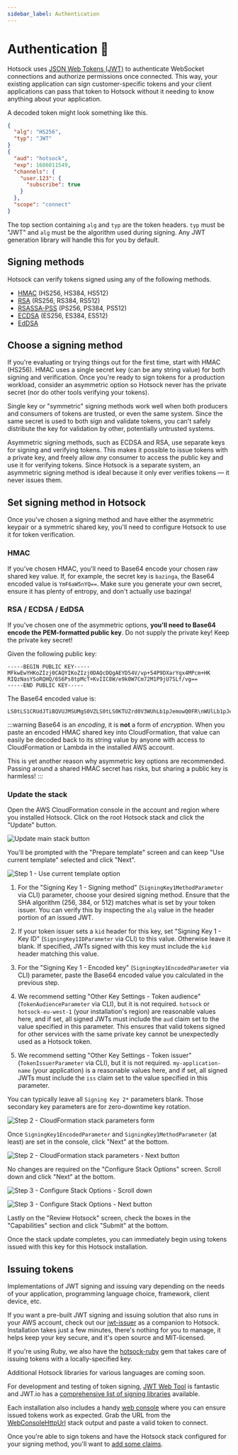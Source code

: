 ```yaml
---
sidebar_label: Authentication
---
```


# Authentication 🔐

Hotsock uses [JSON Web Tokens (JWT)](https://jwt.io/) to authenticate WebSocket connections and authorize permissions once connected. This way, your existing application can sign customer-specific tokens and your client applications can pass that token to Hotsock without it needing to know anything about your application.

A decoded token might look something like this.

```json
{
  "alg": "HS256",
  "typ": "JWT"
}
{
  "aud": "hotsock",
  "exp": 1686011549,
  "channels": {
    "user.123": {
      "subscribe": true
    }
  },
  "scope": "connect"
}
```

The top section containing `alg` and `typ` are the token headers. `typ` must be "JWT" and `alg` must be the algorithm used during signing. Any JWT generation library will handle this for you by default.

## Signing methods

Hotsock can verify tokens signed using any of the following methods.

- [HMAC](https://datatracker.ietf.org/doc/html/rfc7518#section-3.2) (HS256, HS384, HS512)
- [RSA](https://datatracker.ietf.org/doc/html/rfc7518#section-3.3) (RS256, RS384, RS512)
- [RSASSA-PSS](https://datatracker.ietf.org/doc/html/rfc7518#section-3.5) (PS256, PS384, PS512)
- [ECDSA](https://datatracker.ietf.org/doc/html/rfc7518#section-3.4) (ES256, ES384, ES512)
- [EdDSA](https://datatracker.ietf.org/doc/html/rfc8037#section-3.1)

## Choose a signing method

If you're evaluating or trying things out for the first time, start with HMAC (HS256). HMAC uses a single secret key (can be any string value) for both signing and verification. Once you're ready to sign tokens for a production workload, consider an asymmetric option so Hotsock never has the private secret (nor do other tools verifying your tokens).

Single key or "symmetric" signing methods work well when both producers and consumers of tokens are trusted, or even the same system. Since the same secret is used to both sign and validate tokens, you can't safely distribute the key for validation by other, potentially untrusted systems.

Asymmetric signing methods, such as ECDSA and RSA, use separate keys for signing and verifying tokens. This makes it possible to issue tokens with a private key, and freely allow _any_ consumer to access the public key and use it for verifying tokens. Since Hotsock is a separate system, an asymmetric signing method is ideal because it only ever verifies tokens &mdash; it never issues them.

## Set signing method in Hotsock

Once you've chosen a signing method and have either the asymmetric keypair or a symmetric shared key, you'll need to configure Hotsock to use it for token verification.

### HMAC

If you've chosen HMAC, you'll need to Base64 encode your chosen raw shared key value. If, for example, the secret key is `bazinga`, the Base64 encoded value is `YmF6aW5nYQ==`. Make sure you generate your own secret, ensure it has plenty of entropy, and don't actually use bazinga!

### RSA / ECDSA / EdDSA

If you've chosen one of the asymmetric options, **you'll need to Base64 encode the PEM-formatted public key**. Do not supply the private key! Keep the private key secret!

Given the following public key:

```
-----BEGIN PUBLIC KEY-----
MFkwEwYHKoZIzj0CAQYIKoZIzj0DAQcDQgAEYD54V/vp+54P9DXarYqx4MPcm+HK
RIQzNasYSoRQHQ/6S6Ps8tpMcT+KvIIC8W/e9k0W7Cm72M1P9jU7SLf/vg==
-----END PUBLIC KEY-----
```

The Base64 encoded value is:

```
LS0tLS1CRUdJTiBQVUJMSUMgS0VZLS0tLS0KTUZrd0V3WUhLb1pJemowQ0FR\nWUlLb1pJemowREFRY0RRZ0FFWUQ1NFYvdnArNTRQOURYYXJZcXg0TVBjbStI\nSwpSSVF6TmFzWVNvUlFIUS82UzZQczh0cE1jVCtLdklJQzhXL2U5azBXN0Nt\nNzJNMVA5alU3U0xmL3ZnPT0KLS0tLS1FTkQgUFVCTElDIEtFWS0tLS0t
```

:::warning
Base64 is an _encoding_, it is **not** a form of _encryption_. When you paste an encoded HMAC shared key into CloudFormation, that value can easily be decoded back to its string value by anyone with access to CloudFormation or Lambda in the installed AWS account.

This is yet another reason why asymmetric key options are recommended. Passing around a shared HMAC secret has risks, but sharing a public key is harmless!
:::

### Update the stack

Open the AWS CloudFormation console in the account and region where you installed Hotsock. Click on the root Hotsock stack and click the "Update" button.

![Update main stack button](../../static/img/screenshots/authentication-main-stack-update.png)

You'll be prompted with the "Prepare template" screen and can keep "Use current template" selected and click "Next".

![Step 1 - Use current template option](../../static/img/screenshots/authentication-main-stack-update-step-1.png)

1. For the "Signing Key 1 - Signing method" (`SigningKey1MethodParameter` via CLI) parameter, choose your desired signing method. Ensure that the SHA algorithm (256, 384, or 512) matches what is set by your token issuer. You can verify this by inspecting the `alg` value in the header portion of an issued JWT.

1. If your token issuer sets a `kid` header for this key, set "Signing Key 1 - Key ID" (`SigningKey1IDParameter` via CLI) to this value. Otherwise leave it blank. If specified, JWTs signed with this key must include the `kid` header matching this value.

1. For the "Signing Key 1 - Encoded key" (`SigningKey1EncodedParameter` via CLI) parameter, paste the Base64 encoded value you calculated in the previous step.

1. We recommend setting "Other Key Settings - Token audience" (`TokenAudienceParameter` via CLI), but it is not required. `hotsock` or `hotsock-eu-west-1` (your installation's region) are reasonable values here, and if set, all signed JWTs must include the `aud` claim set to the value specified in this parameter. This ensures that valid tokens signed for other services with the same private key cannot be unexpectedly used as a Hotsock token.

1. We recommend setting "Other Key Settings - Token issuer" (`TokenIssuerParameter` via CLI), but it is not required. `my-application-name` (your application) is a reasonable values here, and if set, all signed JWTs must include the `iss` claim set to the value specified in this parameter.

You can typically leave all `Signing Key 2*` parameters blank. Those secondary key parameters are for zero-downtime key rotation.

![Step 2 - CloudFormation stack parameters form](../../static/img/screenshots/authentication-main-stack-update-step-2-part-1.png)

Once `SigningKey1EncodedParameter` and `SigningKey1MethodParameter` (at least) are set in the console, click "Next" at the bottom.

![Step 2 - CloudFormation stack parameters - Next button](../../static/img/screenshots/authentication-main-stack-update-step-2-part-2.png)

No changes are required on the "Configure Stack Options" screen. Scroll down and click "Next" at the bottom.

![Step 3 - Configure Stack Options - Scroll down](../../static/img/screenshots/authentication-main-stack-update-step-3-part-1.png)

![Step 3 - Configure Stack Options - Next button](../../static/img/screenshots/authentication-main-stack-update-step-3-part-2.png)

Lastly on the "Review Hotsock" screen, check the boxes in the "Capabilities" section and click "Submit" at the bottom.

Once the stack update completes, you can immediately begin using tokens issued with this key for this Hotsock installation.

## Issuing tokens

Implementations of JWT signing and issuing vary depending on the needs of your application, programming language choice, framework, client device, etc.

If you want a pre-built JWT signing and issuing solution that also runs in your AWS account, check out our [jwt-issuer](https://github.com/hotsock/jwt-issuer) as a companion to Hotsock. Installation takes just a few minutes, there's nothing for you to manage, it helps keep your key secure, and it's open source and MIT-licensed.

If you're using Ruby, we also have the [hotsock-ruby](https://github.com/hotsock/hotsock-ruby) gem that takes care of issuing tokens with a locally-specified key.

Additional Hotsock libraries for various languages are coming soon.

For development and testing of token signing, [JWT Web Tool](https://dinochiesa.github.io/jwt/) is fantastic and JWT.io has a [comprehensive list of signing libraries](https://jwt.io/libraries) available.

Each installation also includes a handy [web console](../server-api/web-console.mdx) where you can ensure issued tokens work as expected. Grab the URL from the [WebConsoleHttpUrl](../installation/initial-setup.mdx#WebConsoleHttpUrl) stack output and paste a valid token to connect.

Once you're able to sign tokens and have the Hotsock stack configured for your signing method, you'll want to [add some claims](./claims.mdx).
